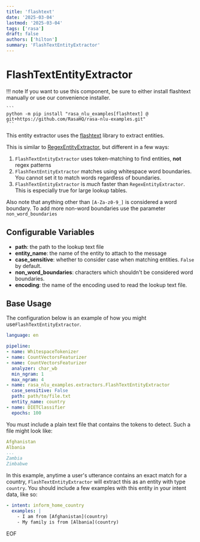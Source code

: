 ```yaml
---
title: 'flashtext'
date: '2025-03-04'
lastmod: '2025-03-04'
tags: ['rasa']
draft: false
authors: ['hilton']
summary: 'FlashTextEntityExtractor'
---
```


# FlashTextEntityExtractor

!!! note
    If you want to use this component, be sure to either install flashtext manually
    or use our convenience installer.

    ```
    python -m pip install "rasa_nlu_examples[flashtext] @ git+https://github.com/RasaHQ/rasa-nlu-examples.git"
    ```

This entity extractor uses the [flashtext](https://flashtext.readthedocs.io/en/latest/) library
to extract entities.

This is similar to [RegexEntityExtractor](https://rasa.com/docs/rasa/components#regexentityextractor), but
different in a few ways:

1. `FlashTextEntityExtractor` uses token-matching to find entities, **not** regex patterns
2. `FlashTextEntityExtractor` matches using whitespace word boundaries. You cannot set it
to match words regardless of boundaries.
3. `FlashTextEntityExtractor` is *much* faster than `RegexEntityExtractor`. This is especially true
for large lookup tables.

Also note that anything other than `[A-Za-z0-9_]` is considered a word boundary. To add more non-word boundaries
use the parameter `non_word_boundaries`

## Configurable Variables

- **path**: the path to the lookup text file
- **entity_name**: the name of the entity to attach to the message
- **case_sensitive**: whether to consider case when matching entities. `False` by default.
- **non_word_boundaries**: characters which shouldn't be considered word boundaries.
- **encoding**: the name of the encoding used to read the lookup text file. 

## Base Usage

The configuration below is an example of how you might use`FlashTextEntityExtractor`.
```yaml
language: en

pipeline:
- name: WhitespaceTokenizer
- name: CountVectorsFeaturizer
- name: CountVectorsFeaturizer
  analyzer: char_wb
  min_ngram: 1
  max_ngram: 4
- name: rasa_nlu_examples.extractors.FlashTextEntityExtractor
  case_sensitive: False
  path: path/to/file.txt
  entity_name: country
- name: DIETClassifier
  epochs: 100
```
You must include a plain text file that contains the tokens to detect.
Such a file might look like:

```yaml
Afghanistan
Albania
...
Zambia
Zimbabwe
```

In this example, anytime a user's utterance contains an exact match for a country,
`FlashTextEntityExtractor` will extract this as an entity with type `country`. You should include a few examples with
this entity in your intent data, like so:

```yaml
- intent: inform_home_country
  examples: |
    - I am from [Afghanistan](country)
    - My family is from [Albania](country)
```
EOF
